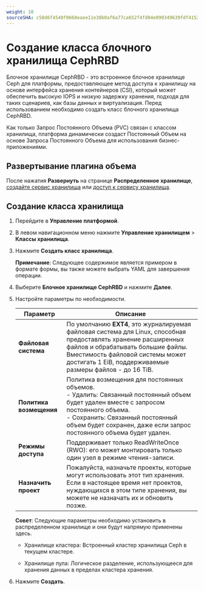 ```yaml
---
weight: 10
sourceSHA: c58d6f4540f0668eaee11e38b0af6a77ca652f4fd04e099349639fdf4152734c
---
```


# Создание класса блочного хранилища CephRBD

Блочное хранилище CephRBD - это встроенное блочное хранилище Ceph для платформы, предоставляющее метод доступа к хранилищу на основе интерфейса хранения контейнеров (CSI), который может обеспечить высокую IOPS и низкую задержку хранения, подходя для таких сценариев, как базы данных и виртуализация. Перед использованием необходимо создать класс блочного хранилища CephRBD.

Как только Запрос Постоянного Объема (PVC) связан с классом хранилища, платформа динамически создаст Постоянный Объем на основе Запроса Постоянного Объема для использования бизнес-приложениями.

## Развертывание плагина объема

После нажатия **Развернуть** на странице **Распределенное хранилище**, [создайте сервис хранилища](/storage/storagesystem_ceph/installation/create_service_stand.mdx) или [доступ к сервису хранилища](/storage/storagesystem_ceph/functions/access_storage_service.mdx).

## Создание класса хранилища

1. Перейдите в **Управление платформой**.

2. В левом навигационном меню нажмите **Управление хранилищем** > **Классы хранилища**.

3. Нажмите **Создать класс хранилища**.

   **Примечание**: Следующее содержимое является примером в формате формы, вы также можете выбрать YAML для завершения операции.

4. Выберите **Блочное хранилище CephRBD** и нажмите **Далее**.

5. Настройте параметры по необходимости.

   | Параметр          | Описание                                                                                                                                                                                                                                                   |
   | ------------------ | ----------------------------------------------------------------------------------------------------------------------------------------------------------------------------------------------------------------------------------------------------------- |
   | **Файловая система**    | По умолчанию **EXT4**, это журналируемая файловая система для Linux, способная предоставлять хранение расширенных файлов и обрабатывать большие файлы. Вместимость файловой системы может достигать 1 EiB, поддерживаемые размеры файлов - до 16 TiB.                                  |
   | **Политика возмещения** | Политика возмещения для постоянных объемов.<br />- Удалить: Связанный постоянный объем будет удален вместе с запросом постоянного объема.<br />- Сохранить: Связанный постоянный объем будет сохранен, даже если запрос постоянного объема будет удален. |
   | **Режимы доступа**   | Поддерживает только ReadWriteOnce (RWO): его может монтировать только один узел в режиме чтения-записи.                                                                                                                                                             |
   | **Назначить проект** | Пожалуйста, назначьте проекты, которые могут использовать этот тип хранения.<br />Если в настоящее время нет проектов, нуждающихся в этом типе хранения, вы можете не назначать их и обновить позже.                                                                     |

   **Совет**: Следующие параметры необходимо установить в распределенном хранилище и они будут напрямую применены здесь.

   - Хранилище кластера: Встроенный кластер хранилища Ceph в текущем кластере.

   - Хранилище пула: Логическое разделение, использующееся для хранения данных в пределах кластера хранения.

6. Нажмите **Создать**.
